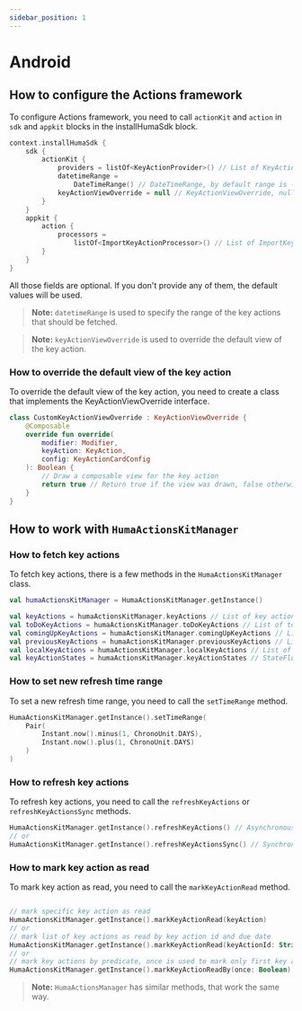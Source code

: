 ```yaml
---
sidebar_position: 1
---
```


# Android

## How to configure the Actions framework

To configure Actions framework, you need to call `actionKit` and `action` in `sdk` and `appkit`
blocks in the installHumaSdk block.

```kotlin
context.installHumaSdk {
    sdk {
        actionKit {
            providers = listOf<KeyActionProvider>() // List of KeyActionProvider, empty by default
            datetimeRange =
                DateTimeRange() // DateTimeRange, by default range is -3 months to +14 days from today
            keyActionViewOverride = null // KeyActionViewOverride, null by default
        }
    }
    appkit {
        action {
            processors =
                listOf<ImportKeyActionProcessor>() // List of ImportKeyActionProcessor, empty by default
        }
    }
}
```

All those fields are optional. If you don't provide any of them, the default values will be used.

> **Note:** `datetimeRange` is used to specify the range of the key actions that should be fetched.

> **Note:** `keyActionViewOverride` is used to override the default view of the key action.

### How to override the default view of the key action

To override the default view of the key action, you need to create a class that implements the
KeyActionViewOverride interface.

```kotlin
class CustomKeyActionViewOverride : KeyActionViewOverride {
    @Composable
    override fun override(
        modifier: Modifier,
        keyAction: KeyAction,
        config: KeyActionCardConfig
    ): Boolean {
        // Draw a composable view for the key action
        return true // Return true if the view was drawn, false otherwise. If false, the default view specified in the KeyAction will be used.
    }
}
```

## How to work with `HumaActionsKitManager`

### How to fetch key actions

To fetch key actions, there is a few methods in the `HumaActionsKitManager` class.

```kotlin
val humaActionsKitManager = HumaActionsKitManager.getInstance()

val keyActions = humaActionsKitManager.keyActions // List of key actions
val toDoKeyActions = humaActionsKitManager.toDoKeyActions // List of to-do key actions
val comingUpKeyActions = humaActionsKitManager.comingUpKeyActions // List of coming up key actions
val previousKeyActions = humaActionsKitManager.previousKeyActions // List of previous key actions
val localKeyActions = humaActionsKitManager.localKeyActions // List of local key actions
val keyActionStates = humaActionsKitManager.keyActionStates // StateFlow<List> of key actions
```

### How to set new refresh time range

To set a new refresh time range, you need to call the `setTimeRange` method.

```kotlin
HumaActionsKitManager.getInstance().setTimeRange(
    Pair(
        Instant.now().minus(1, ChronoUnit.DAYS),
        Instant.now().plus(1, ChronoUnit.DAYS)
    )
)
```

### How to refresh key actions

To refresh key actions, you need to call the `refreshKeyActions` or `refreshKeyActionsSync` methods.

```kotlin
HumaActionsKitManager.getInstance().refreshKeyActions() // Asynchronous
// or
HumaActionsKitManager.getInstance().refreshKeyActionsSync() // Synchronous (suspend function)
```

### How to mark key action as read

To mark key action as read, you need to call the `markKeyActionRead` method.

```kotlin

// mark specific key action as read
HumaActionsKitManager.getInstance().markKeyActionRead(keyAction)
// or
// mark list of key actions as read by key action id and due date
HumaActionsKitManager.getInstance().markKeyActionRead(keyActionId: String, dueDate: Instant?)
// or
// mark key actions by predicate, once is used to mark only first key action
HumaActionsKitManager.getInstance().markKeyActionReadBy(once: Boolean) { keyaction -> true / false } 
```
> **Note:** `HumaActionsManager` has similar methods, that work the same way.



